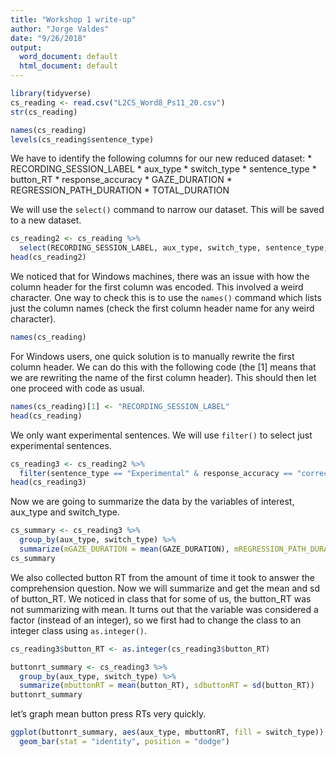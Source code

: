 ```yaml
---
title: "Workshop 1 write-up"
author: "Jorge Valdes"
date: "9/26/2018"
output:
  word_document: default
  html_document: default
---
```


```r
library(tidyverse)
cs_reading <- read.csv("L2CS_Word8_Ps11_20.csv")
str(cs_reading)
```
```r
names(cs_reading)
levels(cs_reading$sentence_type)
```

We have to identify the following columns for our new reduced dataset:
* RECORDING_SESSION_LABEL
* aux_type
* switch_type
* sentence_type
* button_RT
* response_accuracy
* GAZE_DURATION
* REGRESSION_PATH_DURATION
* TOTAL_DURATION

We will use the `select()` command to narrow our dataset. This will be saved to a new dataset. 

```r
cs_reading2 <- cs_reading %>% 
  select(RECORDING_SESSION_LABEL, aux_type, switch_type, sentence_type, button_RT, response_accuracy, GAZE_DURATION, REGRESSION_PATH_DURATION, TOTAL_DURATION)
head(cs_reading2)
```

We noticed that for Windows machines, there was an issue with how the column header for the first column was encoded. This involved a weird character. One way to check this is to use the `names()` command which lists just the column names (check the first column header name for any weird character). 

```r
names(cs_reading)
```

For Windows users, one quick solution is to manually rewrite the first column header. We can do this with the following code (the [1] means that we are rewriting the name of the first column header). This should then let one proceed with code as usual. 

```r
names(cs_reading)[1] <- "RECORDING_SESSION_LABEL"
head(cs_reading)
```

We only want experimental sentences. We will use `filter()` to select just experimental sentences.

```r
cs_reading3 <- cs_reading2 %>% 
  filter(sentence_type == "Experimental" & response_accuracy == "correct")
head(cs_reading3)
```

Now we are going to summarize the data by the variables of interest, aux_type and switch_type. 

```r
cs_summary <- cs_reading3 %>% 
  group_by(aux_type, switch_type) %>% 
  summarize(mGAZE_DURATION = mean(GAZE_DURATION), mREGRESSION_PATH_DURATION = mean(REGRESSION_PATH_DURATION), mTOTAL_DURATION = mean(TOTAL_DURATION), sdGAZE_DURATION = sd(GAZE_DURATION), sdREGRESSION_PATH_DURATION = sd(REGRESSION_PATH_DURATION), sdTOTAL_DURATION = sd(TOTAL_DURATION))
cs_summary

```

We also collected button RT from the amount of time it took to answer the comprehension question. Now we will summarize and get the mean and sd of button_RT. We noticed in class that for some of us, the button_RT was not summarizing with mean. It turns out that the variable was considered a factor (instead of an integer), so we first had to change the class to an integer class using `as.integer()`. 

```r
cs_reading3$button_RT <- as.integer(cs_reading3$button_RT)

buttonrt_summary <- cs_reading3 %>% 
  group_by(aux_type, switch_type) %>% 
  summarize(mbuttonRT = mean(button_RT), sdbuttonRT = sd(button_RT))
buttonrt_summary
```

let's graph mean button press RTs very quickly.

```r
ggplot(buttonrt_summary, aes(aux_type, mbuttonRT, fill = switch_type)) +
  geom_bar(stat = "identity", position = "dodge")
```


